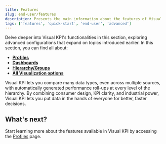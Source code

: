 ```yaml
---
title: Features
slug: end-user/features
description: Presents the main information about the features of Visual KPIs software for an end user.
tags: ['features', 'quick-start', 'end-user', 'advanced']
---
```


Delve deeper into Visual KPI's functionalities in this section, exploring advanced configurations that expand on topics introduced earlier. In this section, you can find all about:

- [**Profiles**](/end-user/features/profiles)
- [**Dashboards**](/end-user/features/dashboards)
- [**Hierarchy/Groups**](/end-user/features/groups)
- [**All Visualization options**](/end-user/features/visualizations/overview)

Visual KPI lets you compare many data types, even across multiple sources, with automatically generated performance roll-ups at every level of the hierarchy. By combining consumer design, KPI clarity, and industrial power, Visual KPI lets you put data in the hands of everyone for better, faster decisions.

## What's next?

Start learning more about the features available in Visual KPI by accessing the [Profiles](/end-user/features/profiles) page.